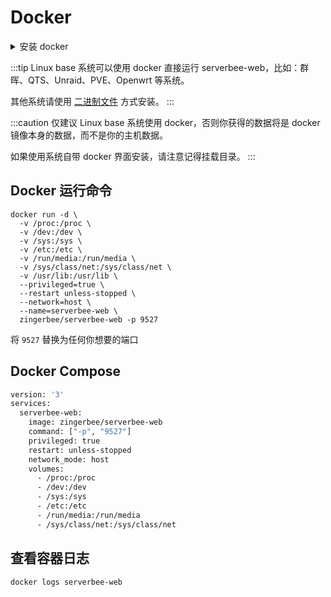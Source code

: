 # Docker


<details>
    <summary>安装 docker</summary>
    <CodeBlock>{dockerCMD}</CodeBlock>
</details>

:::tip
Linux base 系统可以使用 docker 直接运行 serverbee-web，比如：群晖、QTS、Unraid、PVE、Openwrt 等系统。

其他系统请使用 [二进制文件](/usage/linux) 方式安装。
:::

:::caution
仅建议 Linux base 系统使用 docker，否则你获得的数据将是 docker 镜像本身的数据，而不是你的主机数据。

如果使用系统自带 docker 界面安装，请注意记得挂载目录。
:::

## Docker 运行命令

```shell
docker run -d \
  -v /proc:/proc \
  -v /dev:/dev \
  -v /sys:/sys \
  -v /etc:/etc \
  -v /run/media:/run/media \
  -v /sys/class/net:/sys/class/net \
  -v /usr/lib:/usr/lib \
  --privileged=true \
  --restart unless-stopped \
  --network=host \
  --name=serverbee-web \
  zingerbee/serverbee-web -p 9527
```
将 `9527` 替换为任何你想要的端口

## Docker Compose
```bash
version: '3'
services:
  serverbee-web:
    image: zingerbee/serverbee-web
    command: ["-p", "9527"]
    privileged: true
    restart: unless-stopped
    network_mode: host
    volumes:
      - /proc:/proc
      - /dev:/dev
      - /sys:/sys
      - /etc:/etc
      - /run/media:/run/media
      - /sys/class/net:/sys/class/net
```

## 查看容器日志

```bash
docker logs serverbee-web
```
